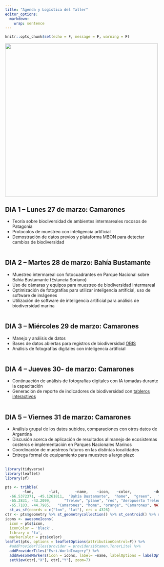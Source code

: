 ```yaml
---
title: "Agenda y Logística del Taller"
editor_options: 
  markdown: 
    wrap: sentence
---
```


```r
knitr::opts_chunk$set(echo = F, message = F, warning = F)
```

<img src="images/BBustamante.PNG" width="500px"/>

<body>

<h2>

## **DIA 1 -- Lunes 27 de marzo: Camarones**

-   Teoría sobre biodiversidad de ambientes intermareales rocosos de Patagonia
-   Protocolos de muestreo con inteligencia artificial
-   Demostración de datos previos y plataforma MBON para detectar cambios de biodiversidad <br> <br>

## **DIA 2 -- Martes 28 de marzo: Bahía Bustamante** 

-   Muestreo intermareal con fotocuadrantes en Parque Nacional sobre Bahía Bustamante (Estancia Soriano)
-   Uso de cámaras y equipos para muestreo de biodiversidad intermareal 
-   Optimización de fotografías para utilizar inteligencia artificial, uso de software de imágenes 
-   Utilización de software de inteligencia artificial para análisis de biodiversidad marina <br> <br>

## **DIA 3 -- Miércoles 29 de marzo: Camarones** 

-   Manejo y análisis de datos
-   Bases de datos abiertas para registros de biodiversidad [OBIS](obis.org)
-   Análisis de fotografías digitales con inteligencia artificial <br> <br>

## **DIA 4 -- Jueves 30- de marzo: Camarones** 

-   Continuación de análisis de fotografías digitales con IA tomadas durante la capacitación
-   Generación de reporte de indicadores de biodiversidad con [tableros interactivos](https://marinebon.github.io/p2p-dashboard/biodivExplorer_beach.html#general-information) <br> <br>

## **DIA 5 -- Viernes 31 de marzo: Camarones** 

-   Análisis grupal de los datos subidos, comparaciones con otros datos de Argentina
-   Discusión acerca de aplicación de resultados al manejo de ecosistemas costeros e implementación en Parques Nacionales Marinos
-   Coordinación de muestreos futuros en las distintas localidades
-   Entrega formal de equipamiento para muestreo a largo plazo <br> <br>

</h2>

</body>

```r
library(tidyverse)
library(leaflet)
library(sf)

pts <- tribble(
        ~lon,       ~lat,       ~name,    ~icon,   ~color,          ~description, ~comment,
  -66.5372371, -45.1261811,  "Bahía Bustamante",  "home",  "green",   "Bahía Bustamante", NA,
  -65.2831, -43.2099,      "Trelew", "plane", "red", "Aeropuerto Trelew", NA,
  -65.7103, -44.7985,   "Camarones", "home", "orange", "Camarones", NA) %>%
  st_as_sf(coords = c("lon", "lat"), crs = 4326)
ctr <- pts$geometry %>% st_geometrycollection() %>% st_centroid() %>% st_coordinates()
icons <- awesomeIcons(
  icon = pts$icon,
  iconColor = 'black',
  library = 'fa',
  markerColor = pts$color)
leaflet(pts, options = leafletOptions(attributionControl=F)) %>%
  #addProviderTiles(provider = providers$Stamen.TonerLite) %>%
  addProviderTiles("Esri.WorldImagery") %>%
  addAwesomeMarkers(icon = icons, label= ~name, labelOptions = labelOptions(noHide = T)) %>%
  setView(ctr[,"X"], ctr[,"Y"], zoom=7)
```


